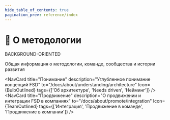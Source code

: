 ```yaml
---
hide_table_of_contents: true
pagination_prev: reference/index
---
```


# 🍰 О методологии

<span class="badge badge--violet margin-bottom--md">BACKGROUND-ORIENTED</span>

<p class="summary">
Общая информация о методологии, команде, сообщества и истории развития
</p>


<NavCard
    title="Миссия" 
    description="Цели и ограничения методологии"
    to="/docs/about/mission"
    Icon={TrophyOutlined}
/>
<NavCard
    title="Мотивация" 
    description="Причины создания и развития методологии"
    to="/docs/about/motivation"
    Icon={StarOutlined}
/>
<NavCard
    title="Понимание" 
    description="Углубленное понимание концепций FSD"
    to="/docs/about/understanding/architecture"
    Icon={BulbOutlined}
    tags={['Об архитектуре', 'Needs driven', 'Нейминг']}
/>
<NavCard
    title="Продвижение" 
    description="О продвижении и интеграции FSD в компаниях"
    to="/docs/about/promote/integration"
    Icon={TeamOutlined}
    tags={['Интеграция', 'Продвижение в команде', 'Продвижение в компании']}
/>

